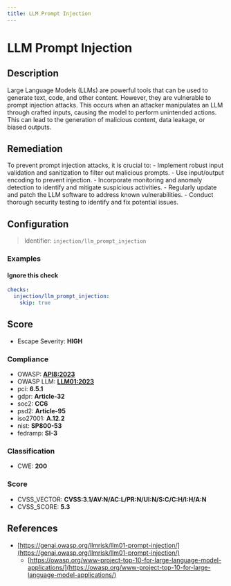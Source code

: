```yaml
---
title: LLM Prompt Injection
---
```


# LLM Prompt Injection

## Description

Large Language Models (LLMs) are powerful tools that can be used to generate text, code, and other content. However, they are vulnerable to prompt injection attacks. This occurs when an attacker manipulates an LLM through crafted inputs, causing the model to perform unintended actions. This can lead to the generation of malicious content, data leakage, or biased outputs.

## Remediation

To prevent prompt injection attacks, it is crucial to: - Implement robust input validation and sanitization to filter out malicious prompts. - Use input/output encoding to prevent injection. - Incorporate monitoring and anomaly detection to identify and mitigate suspicious activities. - Regularly update and patch the LLM software to address known vulnerabilities. - Conduct thorough security testing to identify and fix potential issues.



## Configuration

> Identifier: `injection/llm_prompt_injection`



### Examples



#### Ignore this check

```yaml
checks:
  injection/llm_prompt_injection:
    skip: true
```




## Score

- Escape Severity: **<span className="high-severity">HIGH</span>**

### Compliance

- OWASP: **[API8:2023](https://github.com/OWASP/API-Security/blob/master/editions/2023/en/0xa8-security-misconfiguration.md)**
- OWASP LLM: **[LLM01:2023](https://owasp.org/www-project-top-10-for-large-language-model-applications/assets/PDF/OWASP-Top-10-for-LLMs-2023-v1_1.pdf)**
- pci: **6.5.1**
- gdpr: **Article-32**
- soc2: **CC6**
- psd2: **Article-95**
- iso27001: **A.12.2**
- nist: **SP800-53**
- fedramp: **SI-3**

### Classification

- CWE: **200**




### Score

- CVSS_VECTOR: **CVSS:3.1/AV:N/AC:L/PR:N/UI:N/S:C/C:H/I:H/A:N**
- CVSS_SCORE: **5.3**

## References

- [https://genai.owasp.org/llmrisk/llm01-prompt-injection/](https://genai.owasp.org/llmrisk/llm01-prompt-injection/)
  - [https://owasp.org/www-project-top-10-for-large-language-model-applications/](https://owasp.org/www-project-top-10-for-large-language-model-applications/)
  